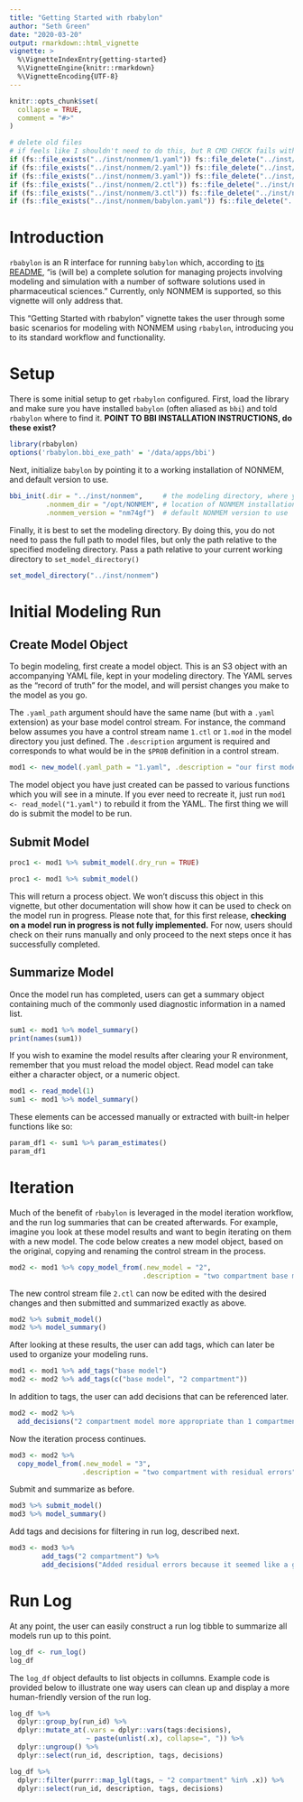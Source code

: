 ```yaml
---
title: "Getting Started with rbabylon"
author: "Seth Green"
date: "2020-03-20"
output: rmarkdown::html_vignette
vignette: >
  %\VignetteIndexEntry{getting-started}
  %\VignetteEngine{knitr::rmarkdown}
  %\VignetteEncoding{UTF-8}
---
```


```r
knitr::opts_chunk$set(
  collapse = TRUE,
  comment = "#>"
)
```

```r
# delete old files
# if feels like I shouldn't need to do this, but R CMD CHECK fails without it
if (fs::file_exists("../inst/nonmem/1.yaml")) fs::file_delete("../inst/nonmem/1.yaml")
if (fs::file_exists("../inst/nonmem/2.yaml")) fs::file_delete("../inst/nonmem/2.yaml")
if (fs::file_exists("../inst/nonmem/3.yaml")) fs::file_delete("../inst/nonmem/3.yaml")
if (fs::file_exists("../inst/nonmem/2.ctl")) fs::file_delete("../inst/nonmem/2.ctl")
if (fs::file_exists("../inst/nonmem/3.ctl")) fs::file_delete("../inst/nonmem/3.ctl")
if (fs::file_exists("../inst/nonmem/babylon.yaml")) fs::file_delete("../inst/nonmem/babylon.yaml")
```

# Introduction

`rbabylon` is an R interface for running `babylon` which, according to 
[its README](https://github.com/metrumresearchgroup/babylon/), "is (will be) a 
complete solution for managing projects involving modeling and simulation with a 
number of software solutions used in pharmaceutical sciences." Currently, only 
NONMEM is supported, so this vignette will only address that. 

This "Getting Started with rbabylon" vignette takes the user through some basic 
scenarios for modeling with NONMEM using `rbabylon`, introducing you to its 
standard workflow and functionality. 

# Setup

There is some initial setup to get `rbabylon` configured. First, load the 
library and make sure you have installed `babylon` (often aliased as `bbi`) and 
told `rbabylon` where to find it. **POINT TO BBI INSTALLATION INSTRUCTIONS, do these exist?**

```r
library(rbabylon)
options('rbabylon.bbi_exe_path' = '/data/apps/bbi')
```

Next, initialize `babylon` by pointing it to a working installation of NONMEM, 
and default version to use.

```r
bbi_init(.dir = "../inst/nonmem",     # the modeling directory, where your control streams are
         .nonmem_dir = "/opt/NONMEM", # location of NONMEM installation
         .nonmem_version = "nm74gf")  # default NONMEM version to use
```

Finally, it is best to set the modeling directory. By doing this, you do not 
need to pass the full path to model files, but only the path relative to the 
specified modeling directory. Pass a path relative to your current working 
directory to `set_model_directory()`

```r
set_model_directory("../inst/nonmem")
```

# Initial Modeling Run

## Create Model Object
To begin modeling, first create a model object. This is an S3 object with an 
accompanying YAML file, kept in your modeling directory. The YAML serves as the 
"record of truth" for the model, and will persist changes you make to the model 
as you go.

The `.yaml_path` argument should have the same name (but with a `.yaml` 
extension) as your base model control stream. For instance, the command below 
assumes you have a control stream name `1.ctl` or `1.mod` in the model directory 
you just defined. The `.description` argument is required and corresponds to 
what would be in the `$PROB` definition in a control stream.

```r
mod1 <- new_model(.yaml_path = "1.yaml", .description = "our first model")
```

The model object you have just created can be passed to various functions which 
you will see in a minute. If you ever need to recreate it, just run 
`mod1 <- read_model("1.yaml")` to rebuild it from the YAML. The first thing we 
will do is submit the model to be run.

## Submit Model

```r
proc1 <- mod1 %>% submit_model(.dry_run = TRUE)
```

```r
proc1 <- mod1 %>% submit_model()
```

This will return a process object. We won't discuss this object in this 
vignette, but other documentation will show how it can be used to check on the 
model run in progress. Please note that, for this first release, 
**checking on a model run in progress is not fully implemented.** For now, users 
should check on their runs manually and only proceed to the next steps once it 
has successfully completed. 

## Summarize Model
Once the model run has completed, users can get a summary object containing much 
of the commonly used diagnostic information in a named list.

```r
sum1 <- mod1 %>% model_summary()
print(names(sum1))
```

If you wish to examine the model results after clearing your R environment, 
remember that you must reload the model object. Read model can take either a 
character object, or a numeric object.

```r
mod1 <- read_model(1)
sum1 <- mod1 %>% model_summary()
```

These elements can be accessed manually or extracted with built-in helper 
functions like so:

```r
param_df1 <- sum1 %>% param_estimates()
param_df1
```

# Iteration

Much of the benefit of `rbabylon` is leveraged in the model iteration workflow, 
and the run log summaries that can be created afterwards. For example, imagine 
you look at these model results and want to begin iterating on them with a new 
model. The code below creates a new model object, based on the original, copying 
and renaming the control stream in the process.

```r
mod2 <- mod1 %>% copy_model_from(.new_model = "2", 
                                 .description = "two compartment base model")
```

The new control stream file `2.ctl` can now be edited with the desired changes 
and then submitted and summarized exactly as above.

```r
mod2 %>% submit_model()
mod2 %>% model_summary()
```

After looking at these results, the user can add tags, which can later be used 
to organize your modeling runs.

```r
mod1 <- mod1 %>% add_tags("base model")
mod2 <- mod2 %>% add_tags(c("base model", "2 compartment"))
```

In addition to tags, the user can add decisions that can be referenced later.
```r
mod2 <- mod2 %>% 
  add_decisions("2 compartment model more appropriate than 1 compartment")
```


Now the iteration process continues. 

```r
mod3 <- mod2 %>% 
  copy_model_from(.new_model = "3", 
                  .description = "two compartment with residual errors")
```

Submit and summarize as before.

```r
mod3 %>% submit_model()
mod3 %>% model_summary()
```

Add tags and decisions for filtering in run log, described next.

```r
mod3 <- mod3 %>% 
        add_tags("2 compartment") %>%
        add_decisions("Added residual errors because it seemed like a good idea.")
```

# Run Log

At any point, the user can easily construct a run log tibble to summarize all 
models run up to this point.

```r
log_df <- run_log()
log_df
```

The `log_df` object defaults to list objects in collumns. Example code is provided 
below to illustrate one way users can clean up and display a more human-friendly
version of the run log.

```r
log_df %>% 
  dplyr::group_by(run_id) %>% 
  dplyr::mutate_at(.vars = dplyr::vars(tags:decisions), 
                   ~ paste(unlist(.x), collapse=", ")) %>% 
  dplyr::ungroup() %>% 
  dplyr::select(run_id, description, tags, decisions)

```


```r
log_df %>% 
  dplyr::filter(purrr::map_lgl(tags, ~ "2 compartment" %in% .x)) %>%
  dplyr::select(run_id, description, tags, decisions)
```
